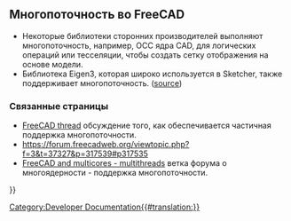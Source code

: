 <languages/>

{{VeryImportantMessage|Это тупик, который нуждается в расширении.}}

<span id="Multithreading_in_FreeCAD"></span>
== Многопоточность во FreeCAD ==

* Некоторые библиотеки сторонних производителей выполняют многопоточность, например, OCC ядра CAD, для логических операций или тесселяции, чтобы создать сетку отображения на основе модели.
* Библиотека Eigen3, которая широко используется в Sketcher, также поддерживает многопоточность. ([https://forum.freecadweb.org/viewtopic.php?f=3&t=37327&p=317539#p317535 source])

<span id="Related_links"></span>
=== Связанные страницы ===

* [https://forum.freecadweb.org/viewtopic.php?f=4&t=17501&p=173095 FreeCAD thread] обсуждение того, как обеспечивается частичная поддержка многопоточности.
* https://forum.freecadweb.org/viewtopic.php?f=3&t=37327&p=317539#p317535
* [https://forum.freecadweb.org/viewtopic.php?f=8&t=37398 FreeCAD and multicores - multithreads] ветка форума о многоядерности - поддержка многопоточности.


{{Powerdocnavi{{#translation:}}}}
[[Category:Developer Documentation{{#translation:}}]]